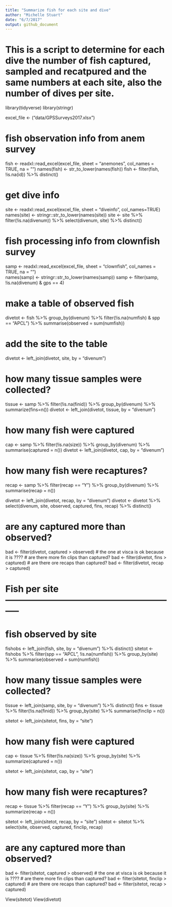 ```yaml
---
title: "Summarize fish for each site and dive"
author: "Michelle Stuart"
date: "6/7/2017"
output: github_document
---
```

# This is a script to determine for each dive the number of fish captured, sampled and recatpured and the same numbers at each site, also the number of dives per site.
library(tidyverse)
library(stringr)

excel_file <- ("data/GPSSurveys2017.xlsx")

# fish observation info from anem survey
fish <- readxl::read_excel(excel_file, sheet = "anemones", col_names = TRUE, na = "")
names(fish) <- str_to_lower(names(fish))
fish <- filter(fish, !is.na(id)) %>% 
  distinct()

# get dive info
site <- readxl::read_excel(excel_file, sheet = "diveinfo", col_names=TRUE)
names(site) <- stringr::str_to_lower(names(site))
site <- site %>% filter(!is.na(divenum)) %>% select(divenum, site) %>% distinct()

# fish processing info from clownfish survey
samp <- readxl::read_excel(excel_file, sheet = "clownfish", col_names = TRUE, na = "")   
names(samp) <- stringr::str_to_lower(names(samp))
samp <- filter(samp, !is.na(divenum) & gps == 4)

# make a table of observed fish
divetot <- fish %>%
  group_by(divenum) %>% 
  filter(!is.na(numfish) & spp == "APCL") %>% 
  summarise(observed = sum(numfish))

# add the site to the table
divetot <- left_join(divetot, site, by = "divenum")

# how many tissue samples were collected?  
tissue <- samp %>% 
  filter(!is.na(finid)) %>% 
  group_by(divenum) %>% 
  summarize(fins=n())
divetot <- left_join(divetot, tissue, by = "divenum")

# how many fish were captured
cap <- samp %>% filter(!is.na(size)) %>% 
    group_by(divenum) %>% 
    summarise(captured = n())
divetot <- left_join(divetot, cap, by = "divenum")

# how many fish were recaptures?
recap <- samp %>% 
  filter(recap == "Y") %>% 
  group_by(divenum) %>% 
  summarise(recap = n())

divetot <- left_join(divetot, recap, by = "divenum") 
divetot <- divetot %>% 
  select(divenum, site, observed, captured, fins, recap) %>% 
  distinct()

# are any captured more than observed?
bad <- filter(divetot, captured > observed) # the one at visca is ok because it is ????
# are there more fin clips than captured?
bad <- filter(divetot, fins > captured)
# are there ore recaps than captured?
bad <- filter(divetot, recap > captured)

# Fish per site -----------------------------------------------------------

# fish observed by site
fishobs <- left_join(fish, site, by = "divenum") %>% 
  distinct()
sitetot <- fishobs %>% 
  filter(spp == "APCL", !is.na(numfish)) %>% 
  group_by(site) %>% 
  summarise(observed = sum(numfish))

# how many tissue samples were collected?  
tissue <- left_join(samp, site, by = "divenum") %>% 
  distinct()
fins <- tissue %>% 
  filter(!is.na(finid)) %>% 
  group_by(site) %>% 
  summarise(finclip = n())

sitetot <- left_join(sitetot, fins, by = "site")

# how many fish were captured
cap <- tissue %>% 
  filter(!is.na(size)) %>% 
  group_by(site) %>% 
  summarize(captured = n())

sitetot <- left_join(sitetot, cap, by = "site")

# how many fish were recaptures?
recap <- tissue %>% 
  filter(recap == "Y") %>% 
  group_by(site) %>% 
  summarize(recap = n())

sitetot <- left_join(sitetot, recap, by = "site") 
sitetot <- sitetot %>% 
  select(site, observed, captured, finclip, recap)

# are any captured more than observed?
bad <- filter(sitetot, captured > observed) # the one at visca is ok because it is ????
# are there more fin clips than captured?
bad <- filter(sitetot, finclip > captured)
# are there ore recaps than captured?
bad <- filter(sitetot, recap > captured)

View(sitetot)
View(divetot)
